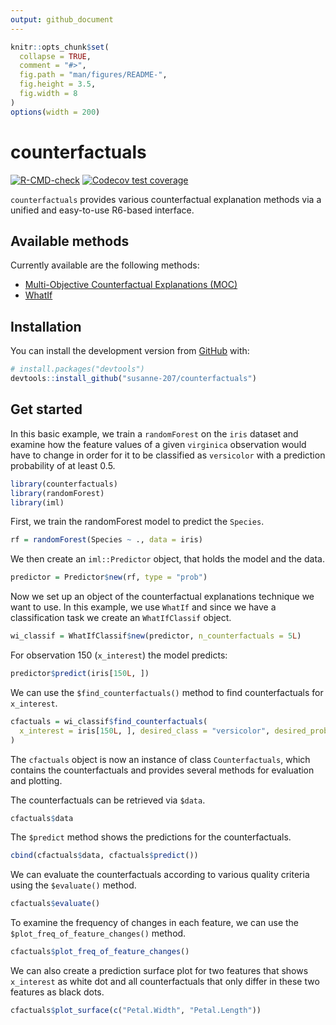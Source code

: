 ```yaml
---
output: github_document
---
```


<!-- README.md is generated from README.Rmd. Please edit that file -->

```r
knitr::opts_chunk$set(
  collapse = TRUE,
  comment = "#>",
  fig.path = "man/figures/README-",
  fig.height = 3.5,
  fig.width = 8
)
options(width = 200)
```

# counterfactuals

<!-- badges: start -->
[![R-CMD-check](https://github.com/susanne-207/counterfactuals/workflows/R-CMD-check/badge.svg)](https://github.com/susanne-207/counterfactuals/actions)
[![Codecov test coverage](https://codecov.io/gh/susanne-207/counterfactuals/branch/main/graph/badge.svg)](https://codecov.io/gh/susanne-207/counterfactuals?branch=main)
<!-- badges: end -->

`counterfactuals` provides various counterfactual explanation methods via a unified and easy-to-use
R6-based interface.

## Available methods

Currently available are the following methods:

- [Multi-Objective Counterfactual Explanations (MOC)](https://arxiv.org/abs/2004.11165)
- [WhatIf](https://arxiv.org/abs/1907.04135)

## Installation

You can install the development version from [GitHub](https://github.com/) with:

``` r
# install.packages("devtools")
devtools::install_github("susanne-207/counterfactuals")
```
## Get started

In this basic example, we train a `randomForest` on the `iris` dataset and examine how the feature values of a given 
`virginica` observation would have to change in order for it to be classified as `versicolor` with a prediction 
probability of at least 0.5.

```r
library(counterfactuals)
library(randomForest)
library(iml)
```

First, we train the randomForest model to predict the `Species`.
```r
rf = randomForest(Species ~ ., data = iris)
```

We then create an `iml::Predictor` object, that holds the model and the data.

```r
predictor = Predictor$new(rf, type = "prob")
```

Now we set up an object of the counterfactual explanations technique we want to use.
In this example, we use `WhatIf` and since we have a classification task we create an `WhatIfClassif` object.

```r
wi_classif = WhatIfClassif$new(predictor, n_counterfactuals = 5L)
```

For observation 150 (`x_interest`) the model predicts:

```r
predictor$predict(iris[150L, ])
```

We can use the `$find_counterfactuals()` method to find counterfactuals for `x_interest`.

```r
cfactuals = wi_classif$find_counterfactuals(
  x_interest = iris[150L, ], desired_class = "versicolor", desired_prob = c(0.5, 1)
)
```

The `cfactuals` object is now an instance of class `Counterfactuals`, which contains the counterfactuals and provides 
several methods for evaluation and plotting.

The counterfactuals can be retrieved via `$data`.
```r
cfactuals$data
```
The `$predict` method shows the predictions for the counterfactuals.

```r
cbind(cfactuals$data, cfactuals$predict())
```


We can evaluate the counterfactuals according to various quality criteria using the `$evaluate()` method.

```r
cfactuals$evaluate()
```
To examine the frequency of changes in each feature, we can use the `$plot_freq_of_feature_changes()` method.

```r
cfactuals$plot_freq_of_feature_changes()
```

We can also create a prediction surface plot for two features that shows `x_interest` as white dot and all counterfactuals
that only differ in these two features as black dots. 

```r
cfactuals$plot_surface(c("Petal.Width", "Petal.Length"))
```





